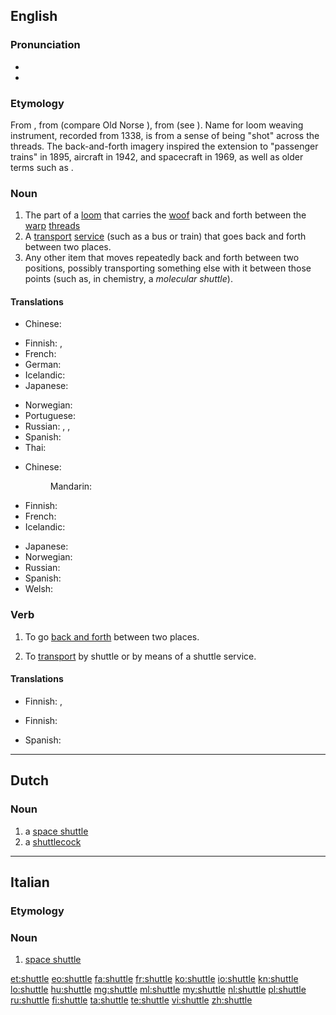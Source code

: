 ==English==
{{wikipedia|dab=Shuttle}}

===Pronunciation===
* {{rhymes|ʌtəl}}
* {{audio|en-us-shuttle.ogg|Audio (US)}}

===Etymology===
From {{etyl|ang|en}} {{term|scytel||dart, arrow|lang=ang}}, from {{proto|Germanic|skutilaz|lang=en}} (compare Old Norse {{term|skutill||harpoon|lang=non}}), from {{proto|Germanic|skut-|project|title=|lang=en}} (see {{term|shoot|lang=en}}). Name for loom weaving instrument, recorded from 1338, is from a sense of being "shot" across the threads. The back-and-forth imagery inspired the extension to "passenger trains" in 1895, aircraft in 1942, and spacecraft in 1969, as well as older terms such as {{term|shuttlecock|lang=en}}.

===Noun===
{{en-noun}}

# The part of a [[loom]] that carries the [[woof]] back and forth between the [[warp]] [[thread]]s
# A [[transport]] [[service]] (such as a bus or train) that goes back and forth between two places.
# Any other item that moves repeatedly back and forth between two positions, possibly transporting something else with it between those points (such as, in chemistry, a ''molecular shuttle'').

====Translations====
{{trans-top|transport service}}
* Chinese:
*: {{trreq|zh}}
* Finnish: {{t+|fi|sukkula}}, {{t|fi|sukkulalinja}}
* French: {{t+|fr|navette|f}}
* German: {{t|de|Pendelverkehr|m}}
* Icelandic: {{t-|is|skytta|f}}
* Japanese: {{t|ja|シャトル|tr=shatoru}}
{{trans-mid}}
* Norwegian: {{t|no|skytteltrafikk}}
* Portuguese: {{t|pt|traslado|m}}
* Russian: {{t|ru|челнок|m|tr=čelnók}}, {{t|ru|челночный транспорт|m|tr=čelnóčnyj tránsport}}, {{qualifier|space}} {{t|ru|шаттл|m|tr=šattl|sc=Cyrl}}
* Spanish: {{t|es|lanzadera|f}}
* Thai: {{t+|th|กระสวย|tr=kràswǎi}}
{{trans-bottom}}

{{trans-top|part of a loom}}
* Chinese:
*: Mandarin: {{t|cmn|梭子|tr=suōzi|sc=Hani}}
* Finnish: {{t+|fi|sukkula}}
* French: {{t+|fr|navette|f}}
* Icelandic: {{t-|is|skytta|f}}
{{trans-mid}}
* Japanese: {{t|ja|下糸入れ|tr=したいといれ, shita-ito-ire}}
* Norwegian: {{t|no|skyttel|m}}
* Russian: {{t|ru|челнок|m|tr=čelnók}}
* Spanish:
* Welsh: {{t|cy|gwennol|f}}
{{trans-bottom}}

===Verb===
{{en-verb|shuttl|ing}}

# {{intransitive}} To go [[back and forth]] between two places.
# {{transitive}} To [[transport]] by shuttle or by means of a shuttle service.

====Translations====
{{trans-top|to go back and forth}}
* Finnish: {{t-|fi|sukkuloida}}, {{t|fi|pendelöidä}}
{{trans-mid}}
{{trans-bottom}}
{{trans-top|to transport by shuttle}}
* Finnish: {{t-|fi|sukkuloida}}
{{trans-mid}}
* Spanish: {{t+|es|transportar}}
{{trans-bottom}}

----

==Dutch==

===Noun===
{{nl-noun|m|shuttles|shuttletje}}

# a [[space shuttle]]
# a [[shuttlecock]]

----

==Italian==

===Etymology===
{{etyl|en|it}}

===Noun===
{{head|it|noun|g=m}} {{inv}}

# [[space shuttle]]

[[et:shuttle]]
[[eo:shuttle]]
[[fa:shuttle]]
[[fr:shuttle]]
[[ko:shuttle]]
[[io:shuttle]]
[[kn:shuttle]]
[[lo:shuttle]]
[[hu:shuttle]]
[[mg:shuttle]]
[[ml:shuttle]]
[[my:shuttle]]
[[nl:shuttle]]
[[pl:shuttle]]
[[ru:shuttle]]
[[fi:shuttle]]
[[ta:shuttle]]
[[te:shuttle]]
[[vi:shuttle]]
[[zh:shuttle]]